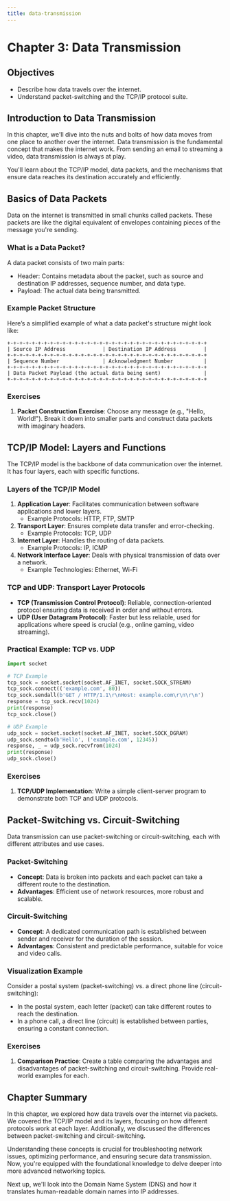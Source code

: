 ```yaml
---
title: data-transmission
---
```


# Chapter 3: Data Transmission

## Objectives
- Describe how data travels over the internet.
- Understand packet-switching and the TCP/IP protocol suite.

## Introduction to Data Transmission
In this chapter, we'll dive into the nuts and bolts of how data moves from one place to another over the internet. Data transmission is the fundamental concept that makes the internet work. From sending an email to streaming a video, data transmission is always at play. 

You'll learn about the TCP/IP model, data packets, and the mechanisms that ensure data reaches its destination accurately and efficiently.

## Basics of Data Packets
Data on the internet is transmitted in small chunks called packets. These packets are like the digital equivalent of envelopes containing pieces of the message you're sending.

### What is a Data Packet?
A data packet consists of two main parts:
- Header: Contains metadata about the packet, such as source and destination IP addresses, sequence number, and data type.
- Payload: The actual data being transmitted.

### Example Packet Structure
Here’s a simplified example of what a data packet's structure might look like:

```plaintext
+-+-+-+-+-+-+-+-+-+-+-+-+-+-+-+-+-+-+-+-+-+-+-+-+-+-+-+-+-+-+-+-+
| Source IP Address            | Destination IP Address         |
+-+-+-+-+-+-+-+-+-+-+-+-+-+-+-+-+-+-+-+-+-+-+-+-+-+-+-+-+-+-+-+-+
| Sequence Number              | Acknowledgment Number          |
+-+-+-+-+-+-+-+-+-+-+-+-+-+-+-+-+-+-+-+-+-+-+-+-+-+-+-+-+-+-+-+-+
| Data Packet Payload (the actual data being sent)              |
+-+-+-+-+-+-+-+-+-+-+-+-+-+-+-+-+-+-+-+-+-+-+-+-+-+-+-+-+-+-+-+-+
```

### Exercises
1. **Packet Construction Exercise**: Choose any message (e.g., "Hello, World!"). Break it down into smaller parts and construct data packets with imaginary headers.

## TCP/IP Model: Layers and Functions
The TCP/IP model is the backbone of data communication over the internet. It has four layers, each with specific functions.

### Layers of the TCP/IP Model
1. **Application Layer**: Facilitates communication between software applications and lower layers.
   - Example Protocols: HTTP, FTP, SMTP
2. **Transport Layer**: Ensures complete data transfer and error-checking.
   - Example Protocols: TCP, UDP
3. **Internet Layer**: Handles the routing of data packets.
   - Example Protocols: IP, ICMP
4. **Network Interface Layer**: Deals with physical transmission of data over a network.
   - Example Technologies: Ethernet, Wi-Fi

### TCP and UDP: Transport Layer Protocols
- **TCP (Transmission Control Protocol)**: Reliable, connection-oriented protocol ensuring data is received in order and without errors.
- **UDP (User Datagram Protocol)**: Faster but less reliable, used for applications where speed is crucial (e.g., online gaming, video streaming).

### Practical Example: TCP vs. UDP
```python
import socket

# TCP Example
tcp_sock = socket.socket(socket.AF_INET, socket.SOCK_STREAM)
tcp_sock.connect(('example.com', 80))
tcp_sock.sendall(b'GET / HTTP/1.1\r\nHost: example.com\r\n\r\n')
response = tcp_sock.recv(1024)
print(response)
tcp_sock.close()
```

```python
# UDP Example
udp_sock = socket.socket(socket.AF_INET, socket.SOCK_DGRAM)
udp_sock.sendto(b'Hello', ('example.com', 12345))
response, _ = udp_sock.recvfrom(1024)
print(response)
udp_sock.close()
```

### Exercises
1. **TCP/UDP Implementation**: Write a simple client-server program to demonstrate both TCP and UDP protocols.

## Packet-Switching vs. Circuit-Switching
Data transmission can use packet-switching or circuit-switching, each with different attributes and use cases.

### Packet-Switching
- **Concept**: Data is broken into packets and each packet can take a different route to the destination.
- **Advantages**: Efficient use of network resources, more robust and scalable.
  
### Circuit-Switching
- **Concept**: A dedicated communication path is established between sender and receiver for the duration of the session.
- **Advantages**: Consistent and predictable performance, suitable for voice and video calls.

### Visualization Example
Consider a postal system (packet-switching) vs. a direct phone line (circuit-switching):
- In the postal system, each letter (packet) can take different routes to reach the destination.
- In a phone call, a direct line (circuit) is established between parties, ensuring a constant connection.

### Exercises
1. **Comparison Practice**: Create a table comparing the advantages and disadvantages of packet-switching and circuit-switching. Provide real-world examples for each.

## Chapter Summary
In this chapter, we explored how data travels over the internet via packets. We covered the TCP/IP model and its layers, focusing on how different protocols work at each layer. Additionally, we discussed the differences between packet-switching and circuit-switching.

Understanding these concepts is crucial for troubleshooting network issues, optimizing performance, and ensuring secure data transmission. Now, you're equipped with the foundational knowledge to delve deeper into more advanced networking topics.

Next up, we'll look into the Domain Name System (DNS) and how it translates human-readable domain names into IP addresses.